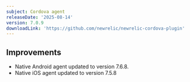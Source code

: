 ```yaml
---
subject: Cordova agent
releaseDate: '2025-08-14'
version: 7.0.9
downloadLink: 'https://github.com/newrelic/newrelic-cordova-plugin'
---
```


## Improvements

- Native Android agent updated to version 7.6.8.
- Native iOS agent updated to version 7.5.8